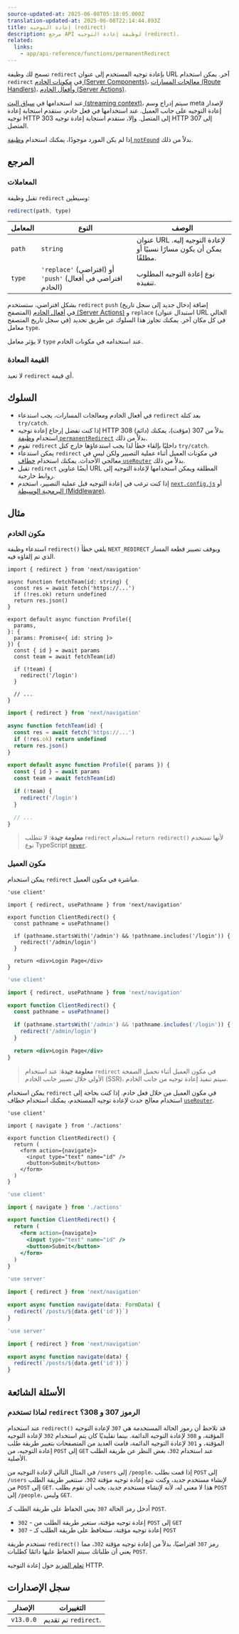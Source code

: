 ```yaml
---
source-updated-at: 2025-06-08T05:18:05.000Z
translation-updated-at: 2025-06-08T22:14:44.893Z
title: إعادة التوجيه (redirect)
description: مرجع API لوظيفة إعادة التوجيه (redirect).
related:
  links:
    - app/api-reference/functions/permanentRedirect
---
```


تسمح لك وظيفة `redirect` بإعادة توجيه المستخدم إلى عنوان URL آخر. يمكن استخدام `redirect` في [مكونات الخادم (Server Components)](/docs/app/getting-started/server-and-client-components)، [معالجات المسارات (Route Handlers)](/docs/app/building-your-application/routing/route-handlers)، و[أفعال الخادم (Server Actions)](/docs/app/building-your-application/data-fetching/server-actions-and-mutations).

عند استخدامها في [سياق البث (streaming context)](/docs/app/getting-started/linking-and-navigating#streaming)، سيتم إدراج وسم meta لإصدار إعادة التوجيه على جانب العميل. عند استخدامها في فعل خادم، ستقدم استجابة إعادة توجيه HTTP 303 إلى المتصل. وإلا، ستقدم استجابة إعادة توجيه HTTP 307 إلى المتصل.

إذا لم يكن المورد موجودًا، يمكنك استخدام [وظيفة `notFound`](/docs/app/api-reference/functions/not-found) بدلاً من ذلك.

## المرجع

### المعاملات

تقبل وظيفة `redirect` وسيطين:

```js
redirect(path, type)
```

| المعامل  | النوع                                                          | الوصف                                                 |
| --------- | ------------------------------------------------------------- | ----------------------------------------------------------- |
| `path`    | `string`                                                      | عنوان URL لإعادة التوجيه إليه. يمكن أن يكون مسارًا نسبيًا أو مطلقًا. |
| `type`    | `'replace'` (افتراضي) أو `'push'` (افتراضي في أفعال الخادم) | نوع إعادة التوجيه المطلوب تنفيذه.                            |

بشكل افتراضي، ستستخدم `redirect` `push` (إضافة إدخال جديد إلى سجل تاريخ المتصفح) في [أفعال الخادم (Server Actions)](/docs/app/building-your-application/data-fetching/server-actions-and-mutations) و `replace` (استبدال عنوان URL الحالي في سجل تاريخ المتصفح) في كل مكان آخر. يمكنك تجاوز هذا السلوك عن طريق تحديد معامل `type`.

لا يؤثر معامل `type` عند استخدامه في مكونات الخادم.

### القيمة المعادة

لا تعيد `redirect` أي قيمة.

## السلوك

- في أفعال الخادم ومعالجات المسارات، يجب استدعاء `redirect` بعد كتلة `try/catch`.
- إذا كنت تفضل إرجاع إعادة توجيه HTTP 308 (دائم) بدلاً من 307 (مؤقت)، يمكنك استخدام [وظيفة `permanentRedirect`](/docs/app/api-reference/functions/permanentRedirect) بدلاً من ذلك.
- تقوم `redirect` داخليًا بإلقاء خطأ لذا يجب استدعاؤها خارج كتل `try/catch`.
- يمكن استدعاء `redirect` في مكونات العميل أثناء عملية التصيير ولكن ليس في معالجي الأحداث. يمكنك استخدام [خطاف `useRouter`](/docs/app/api-reference/functions/use-router) بدلاً من ذلك.
- تقبل `redirect` أيضًا عناوين URL المطلقة ويمكن استخدامها لإعادة التوجيه إلى روابط خارجية.
- إذا كنت ترغب في إعادة التوجيه قبل عملية التصيير، استخدم [`next.config.js`](/docs/app/guides/redirecting#redirects-in-nextconfigjs) أو [البرمجية الوسيطة (Middleware)](/docs/app/guides/redirecting#nextresponseredirect-in-middleware).

## مثال

### مكون الخادم

استدعاء وظيفة `redirect()` يلقي خطأ `NEXT_REDIRECT` ويوقف تصيير قطعة المسار الذي تم إلقاؤه فيه.

```tsx filename="app/team/[id]/page.tsx" switcher
import { redirect } from 'next/navigation'

async function fetchTeam(id: string) {
  const res = await fetch('https://...')
  if (!res.ok) return undefined
  return res.json()
}

export default async function Profile({
  params,
}: {
  params: Promise<{ id: string }>
}) {
  const { id } = await params
  const team = await fetchTeam(id)

  if (!team) {
    redirect('/login')
  }

  // ...
}
```

```jsx filename="app/team/[id]/page.js" switcher
import { redirect } from 'next/navigation'

async function fetchTeam(id) {
  const res = await fetch('https://...')
  if (!res.ok) return undefined
  return res.json()
}

export default async function Profile({ params }) {
  const { id } = await params
  const team = await fetchTeam(id)

  if (!team) {
    redirect('/login')
  }

  // ...
}
```

> **معلومة جيدة**: لا تتطلب `redirect` استخدام `return redirect()` لأنها تستخدم نوع TypeScript [`never`](https://www.typescriptlang.org/docs/handbook/2/functions.html#never).

### مكون العميل

يمكن استخدام `redirect` مباشرة في مكون العميل.

```tsx filename="components/client-redirect.tsx" switcher
'use client'

import { redirect, usePathname } from 'next/navigation'

export function ClientRedirect() {
  const pathname = usePathname()

  if (pathname.startsWith('/admin') && !pathname.includes('/login')) {
    redirect('/admin/login')
  }

  return <div>Login Page</div>
}
```

```jsx filename="components/client-redirect.jsx" switcher
'use client'

import { redirect, usePathname } from 'next/navigation'

export function ClientRedirect() {
  const pathname = usePathname()

  if (pathname.startsWith('/admin') && !pathname.includes('/login')) {
    redirect('/admin/login')
  }

  return <div>Login Page</div>
}
```

> **معلومة جيدة**: عند استخدام `redirect` في مكون العميل أثناء تحميل الصفحة الأولي خلال تصيير جانب الخادم (SSR)، سيتم تنفيذ إعادة توجيه من جانب الخادم.

يمكن استخدام `redirect` في مكون العميل من خلال فعل خادم. إذا كنت بحاجة إلى استخدام معالج حدث لإعادة توجيه المستخدم، يمكنك استخدام خطاف [`useRouter`](/docs/app/api-reference/functions/use-router).

```tsx filename="app/client-redirect.tsx" switcher
'use client'

import { navigate } from './actions'

export function ClientRedirect() {
  return (
    <form action={navigate}>
      <input type="text" name="id" />
      <button>Submit</button>
    </form>
  )
}
```

```jsx filename="app/client-redirect.jsx" switcher
'use client'

import { navigate } from './actions'

export function ClientRedirect() {
  return (
    <form action={navigate}>
      <input type="text" name="id" />
      <button>Submit</button>
    </form>
  )
}
```

```ts filename="app/actions.ts" switcher
'use server'

import { redirect } from 'next/navigation'

export async function navigate(data: FormData) {
  redirect(`/posts/${data.get('id')}`)
}
```

```js filename="app/actions.js" switcher
'use server'

import { redirect } from 'next/navigation'

export async function navigate(data) {
  redirect(`/posts/${data.get('id')}`)
}
```

## الأسئلة الشائعة

### لماذا تستخدم `redirect` الرموز 307 و 308؟

عند استخدام `redirect()` قد تلاحظ أن رموز الحالة المستخدمة هي `307` لإعادة التوجيه المؤقتة، و `308` لإعادة التوجيه الدائمة. بينما تقليديًا كان يتم استخدام `302` لإعادة التوجيه المؤقتة، و `301` لإعادة التوجيه الدائمة، قامت العديد من المتصفحات بتغيير طريقة طلب إعادة التوجيه، من `POST` إلى `GET` عند استخدام `302`، بغض النظر عن طريقة الطلب الأصلية.

في المثال التالي لإعادة التوجيه من `/users` إلى `/people`، إذا قمت بطلب `POST` إلى `/users` لإنشاء مستخدم جديد، وكنت تتبع إعادة توجيه مؤقتة `302`، ستتغير طريقة الطلب من `POST` إلى `GET`. هذا لا معنى له، لأنه لإنشاء مستخدم جديد، يجب أن تقوم بطلب `POST` إلى `/people`، وليس `GET`.

أدخل رمز الحالة `307` يعني الحفاظ على طريقة الطلب كـ `POST`.

- `302` - إعادة توجيه مؤقتة، ستغير طريقة الطلب من `POST` إلى `GET`
- `307` - إعادة توجيه مؤقتة، ستحافظ على طريقة الطلب كـ `POST`

تستخدم طريقة `redirect()` رمز `307` افتراضيًا، بدلاً من إعادة توجيه مؤقتة `302`، مما يعني أن طلباتك سيتم الحفاظ عليها دائمًا كطلبات `POST`.

[تعلم المزيد](https://developer.mozilla.org/docs/Web/HTTP/Redirections) حول إعادة التوجيه HTTP.

## سجل الإصدارات

| الإصدار   | التغييرات                |
| --------- | ---------------------- |
| `v13.0.0` | تم تقديم `redirect`. |